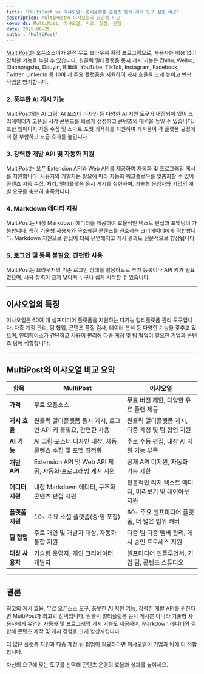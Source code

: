 ```yaml
---
title: "MultiPost vs 이샤오얼: 멀티플랫폼 콘텐츠 동시 게시 도구 심층 비교"
description: MultiPost와 이샤오얼의 장단점 비교
keywords: MultiPost, 이샤오얼, 비교, 장점, 단점
date: 2025-06-25
author: 'MultiPost'
---
```


[MultiPost](https://multipost.app)는 오픈소스이자 완전 무료 브라우저 확장 프로그램으로, 사용자는 비용 없이 강력한 기능을 누릴 수 있습니다. 원클릭 멀티플랫폼 동시 게시 기능은 Zhihu, Weibo, Xiaohongshu, Douyin, Bilibili, YouTube, TikTok, Instagram, Facebook, Twitter, LinkedIn 등 10여 개 주요 플랫폼을 지원하여 게시 효율을 크게 높이고 반복 작업을 방지합니다.

### 2. 풍부한 AI 게시 기능

MultiPost에는 AI 그림, AI 포스터 디자인 등 다양한 AI 지원 도구가 내장되어 있어 크리에이터가 고품질 시각 콘텐츠를 빠르게 생성하고 콘텐츠의 매력을 높일 수 있습니다. 또한 웹페이지 자동 수집 및 스마트 포맷 최적화를 지원하여 게시물이 각 플랫폼 규정에 더 잘 부합하고 노출 효과를 높입니다.

### 3. 강력한 개발 API 및 자동화 지원

MultiPost는 오픈 Extension API와 Web API를 제공하여 자동화 및 프로그래밍 게시를 지원합니다. 사용자와 개발자는 필요에 따라 자동화 워크플로우를 맞춤화할 수 있어 콘텐츠 자동 수집, 처리, 멀티플랫폼 동시 게시를 실현하며, 기술형 운영자와 기업의 개별 요구를 충분히 충족합니다.

### 4. Markdown 에디터 지원

MultiPost는 내장 Markdown 에디터를 제공하여 효율적인 텍스트 편집과 포맷팅이 가능합니다. 특히 기술형 사용자와 구조화된 콘텐츠를 선호하는 크리에이터에게 적합합니다. Markdown 지원으로 편집이 더욱 유연해지고 게시 결과도 전문적으로 향상됩니다.

### 5. 로그인 및 등록 불필요, 간편한 사용

MultiPost는 브라우저의 기존 로그인 상태를 활용하므로 추가 등록이나 API 키가 필요 없으며, 사용 장벽이 크게 낮아져 누구나 쉽게 시작할 수 있습니다.

---

## 이샤오얼의 특징

이샤오얼은 60여 개 셀프미디어 플랫폼을 지원하는 다기능 멀티플랫폼 관리 도구입니다. 다중 계정 관리, 팀 협업, 콘텐츠 품질 검사, 데이터 분석 등 다양한 기능을 갖추고 있으며, 인터페이스가 간단하고 사용이 편리해 다중 계정 및 팀 협업이 필요한 기업과 콘텐츠 팀에 적합합니다.

---

## MultiPost와 이샤오얼 비교 요약

| 항목               | MultiPost                                   | 이샤오얼                                           |
|--------------------|---------------------------------------------|-------------------------------------------------|
| **가격**            | 무료 오픈소스                                 | 무료 버전 제한, 다양한 유료 플랜 제공                       |
| **게시 효율**        | 원클릭 멀티플랫폼 동시 게시, 로그인·API 키 불필요, 간편한 사용 | 원클릭 멀티플랫폼 게시, 다중 계정 및 팀 협업 지원               |
| **AI 기능**         | AI 그림·포스터 디자인 내장, 자동 콘텐츠 수집 및 포맷 최적화     | 주로 수동 편집, 내장 AI 지원 기능 부족                         |
| **개발 API**        | Extension API 및 Web API 제공, 자동화·프로그래밍 게시 지원 | 공개 API 미지원, 자동화 기능 제한                              |
| **에디터 지원**      | 내장 Markdown 에디터, 구조화 콘텐츠 편집 지원           | 전통적인 리치 텍스트 에디터, 미리보기 및 레이아웃 지원             |
| **플랫폼 지원**      | 10+ 주요 소셜 플랫폼(중·영 포함)                    | 60+ 주요 셀프미디어 플랫폼, 더 넓은 범위 커버                     |
| **팀 협업**         | 주로 개인 및 개발자 대상, 자동화 통합 지원                 | 다중 팀·다중 멤버 관리, 게시 승인 프로세스 지원                     |
| **대상 사용자**      | 기술형 운영자, 개인 크리에이터, 개발자                     | 셀프미디어 인플루언서, 기업 팀, 콘텐츠 스튜디오                       |

---

## 결론

최고의 게시 효율, 무료 오픈소스 도구, 풍부한 AI 지원 기능, 강력한 개발 API를 원한다면 MultiPost가 최고의 선택입니다. 원클릭 멀티플랫폼 동시 게시뿐 아니라 기술형 사용자에게 유연한 자동화 및 프로그래밍 게시 기능도 제공하며, Markdown 에디터와 결합해 콘텐츠 제작 및 게시 경험을 크게 향상시킵니다.

더 많은 플랫폼 지원과 다중 계정·팀 협업이 필요하다면 이샤오얼이 기업과 팀에 더 적합합니다.

자신의 요구에 맞는 도구를 선택해 콘텐츠 운영의 효율과 성과를 높이세요. 